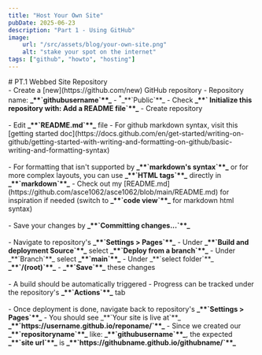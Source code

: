 ```yaml
---
title: "Host Your Own Site"
pubDate: 2025-06-23
description: "Part 1 - Using GitHub"
image:
    url: "/src/assets/blog/your-own-site.png"
    alt: "stake your spot on the internet"
tags: ["github", "howto", "hosting"]
---
```


<BlogLayout
    title={frontmatter.title}
    description={frontmatter.description}
    image={frontmatter.image.url}
    alt={frontmatter.image.alt}
    date={(frontmatter.pubDate).toString().slice(0,10)}
    tags={frontmatter.tags}>

<span>
# PT.1 Webbed Site Repository
<br/>
- Create a [new](https://github.com/new) GitHub repository
- Repository name: <b class="text-sm"> _**`githubusername`**_</b>
- <sup>*</sup>_**`Public`**_
- Check <b class="text-sm">_**` Initialize this repository with: Add a README file`**_</b>
- Create repository
<br/>
<ImageView image = "/src/assets/blog/github/github-repo-setup.png" altText="GitHub Repository Setup"></ImageView>
<br/>
- Edit <b class="text-sm">_**`README.md`**_</b> file
- For github markdown syntax, visit this [getting started doc](https://docs.github.com/en/get-started/writing-on-github/getting-started-with-writing-and-formatting-on-github/basic-writing-and-formatting-syntax)
<br/>
<ImageView image = "/src/assets/blog/github/github-edit-readme.png" altText="Edit README.md"></ImageView>
<br/>
- For formatting that isn't supported by  <b class="text-sm">_**`markdown's syntax`**_</b> or for more complex layouts, you can use <b class="text-sm">_**`HTML tags`**_</b> directly in <b class="text-sm">_**`markdown`**_</b>
- Check out my [README.md](https://github.com/asce1062/asce1062/blob/main/README.md) for inspiration if needed (switch to <b class="text-sm">_**`code view`**_</b> for markdown html syntax)
<br/>
<ImageView image = "/src/assets/blog/github/github-html-in-markdown.png" altText="HTML in Markdown"></ImageView>
<br/>
- Save your changes by <b class="text-sm">_**`Committing changes...`**_</b>
<br/>
<ImageView image = "/src/assets/blog/github/github-commit-readme.png" altText="Commit changes..."></ImageView>
<br/>
- Navigate to repository's <b class="text-sm">_**`Settings > Pages`**_</b>
- Under <b class="text-sm">_**`Build and deployment Source`**_</b> select <b class="text-sm">_**`Deploy from a branch`**_</b>
- Under _**`Branch`**_ select <b class="text-sm">_**`main`**_</b>
- Under _**`select folder`**_ <b class="text-sm">_**`/(root)`**_</b>
- <b class="text-sm">_**`Save`**_</b> these changes
<br/>
<ImageView image = "/src/assets/blog/github/github-pages-setup.png" altText="GitHub Pages Setup"></ImageView>
<br/>
- A build should be automatically triggered
- Progress can be tracked under the repository's <b class="text-sm">_**`Actions`**_</b> tab
<br/>
<ImageView image = "/src/assets/blog/github/github-actions-tab.png" altText="GitHub Actions tab"></ImageView>
<br/>
- Once deployment is done, navigate back to repository's <b class="text-sm">_**`Settings > Pages`**_</b>
- You should see _**`Your site is live at`**_ <b class="text-sm">_**`https://username.github.io/reponame/`**_</b>
- Since we created our <b class="text-sm">_**`repositoryname`**_</b> like: <b class="text-sm">_**`githubusername`**_</b>, the expected <b class="text-sm">_**`site url`**_</b> is <b class="text-sm">_**`https://githubname.github.io/githubname/`**_</b>
</span>
</BlogLayout>
